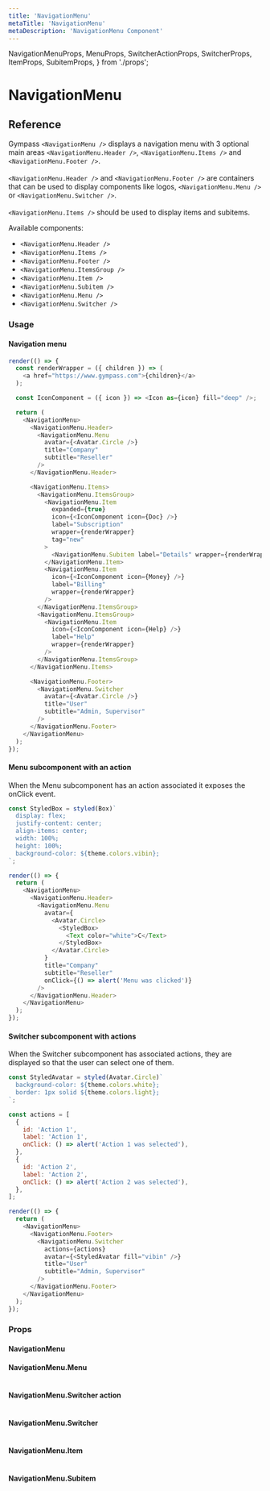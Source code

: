 ```yaml
---
title: 'NavigationMenu'
metaTitle: 'NavigationMenu'
metaDescription: 'NavigationMenu Component'
---
```


  NavigationMenuProps,
  MenuProps,
  SwitcherActionProps,
  SwitcherProps,
  ItemProps,
  SubitemProps,
} from './props';

# NavigationMenu

## Reference

Gympass `<NavigationMenu />` displays a navigation menu with 3 optional main areas `<NavigationMenu.Header />`, `<NavigationMenu.Items />` and `<NavigationMenu.Footer />`.<br /><br />
`<NavigationMenu.Header />` and `<NavigationMenu.Footer />` are containers that can be used to display components like logos, `<NavigationMenu.Menu />` or `<NavigationMenu.Switcher />`.<br /><br />
`<NavigationMenu.Items />` should be used to display items and subitems.

Available components:

- `<NavigationMenu.Header />`
- `<NavigationMenu.Items />`
- `<NavigationMenu.Footer />`
- `<NavigationMenu.ItemsGroup />`
- `<NavigationMenu.Item />`
- `<NavigationMenu.Subitem />`
- `<NavigationMenu.Menu />`
- `<NavigationMenu.Switcher />`

### Usage

#### Navigation menu

```javascript state
render(() => {
  const renderWrapper = ({ children }) => (
    <a href="https://www.gympass.com">{children}</a>
  );

  const IconComponent = ({ icon }) => <Icon as={icon} fill="deep" />;

  return (
    <NavigationMenu>
      <NavigationMenu.Header>
        <NavigationMenu.Menu
          avatar={<Avatar.Circle />}
          title="Company"
          subtitle="Reseller"
        />
      </NavigationMenu.Header>

      <NavigationMenu.Items>
        <NavigationMenu.ItemsGroup>
          <NavigationMenu.Item
            expanded={true}
            icon={<IconComponent icon={Doc} />}
            label="Subscription"
            wrapper={renderWrapper}
            tag="new"
          >
            <NavigationMenu.Subitem label="Details" wrapper={renderWrapper} />
          </NavigationMenu.Item>
          <NavigationMenu.Item
            icon={<IconComponent icon={Money} />}
            label="Billing"
            wrapper={renderWrapper}
          />
        </NavigationMenu.ItemsGroup>
        <NavigationMenu.ItemsGroup>
          <NavigationMenu.Item
            icon={<IconComponent icon={Help} />}
            label="Help"
            wrapper={renderWrapper}
          />
        </NavigationMenu.ItemsGroup>
      </NavigationMenu.Items>

      <NavigationMenu.Footer>
        <NavigationMenu.Switcher
          avatar={<Avatar.Circle />}
          title="User"
          subtitle="Admin, Supervisor"
        />
      </NavigationMenu.Footer>
    </NavigationMenu>
  );
});
```

#### Menu subcomponent with an action

When the Menu subcomponent has an action associated it exposes the onClick event.

```javascript state
const StyledBox = styled(Box)`
  display: flex;
  justify-content: center;
  align-items: center;
  width: 100%;
  height: 100%;
  background-color: ${theme.colors.vibin};
`;

render(() => {
  return (
    <NavigationMenu>
      <NavigationMenu.Header>
        <NavigationMenu.Menu
          avatar={
            <Avatar.Circle>
              <StyledBox>
                <Text color="white">C</Text>
              </StyledBox>
            </Avatar.Circle>
          }
          title="Company"
          subtitle="Reseller"
          onClick={() => alert('Menu was clicked')}
        />
      </NavigationMenu.Header>
    </NavigationMenu>
  );
});
```

#### Switcher subcomponent with actions

When the Switcher subcomponent has associated actions, they are displayed so that the user can select one of them.

```javascript state
const StyledAvatar = styled(Avatar.Circle)`
  background-color: ${theme.colors.white};
  border: 1px solid ${theme.colors.light};
`;

const actions = [
  {
    id: 'Action 1',
    label: 'Action 1',
    onClick: () => alert('Action 1 was selected'),
  },
  {
    id: 'Action 2',
    label: 'Action 2',
    onClick: () => alert('Action 2 was selected'),
  },
];

render(() => {
  return (
    <NavigationMenu>
      <NavigationMenu.Footer>
        <NavigationMenu.Switcher
          actions={actions}
          avatar={<StyledAvatar fill="vibin" />}
          title="User"
          subtitle="Admin, Supervisor"
        />
      </NavigationMenu.Footer>
    </NavigationMenu>
  );
});
```

### Props

#### NavigationMenu

<Table properties={NavigationMenuProps} />

#### NavigationMenu.Menu

<Table properties={MenuProps} />

#### NavigationMenu.Switcher action

<Table properties={SwitcherActionProps} />

#### NavigationMenu.Switcher

<Table properties={SwitcherProps} />

#### NavigationMenu.Item

<Table properties={ItemProps} />

#### NavigationMenu.Subitem

<Table properties={SubitemProps} />
